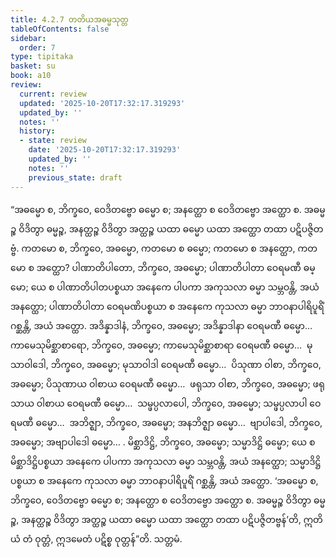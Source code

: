```yaml
---
title: 4.2.7 တတိယအဓမ္မသုတ္တ
tableOfContents: false
sidebar:
  order: 7
type: tipitaka
basket: su
book: a10
review:
  current: review
  updated: '2025-10-20T17:32:17.319293'
  updated_by: ''
  notes: ''
  history:
  - state: review
    date: '2025-10-20T17:32:17.319293'
    updated_by: ''
    notes: ''
    previous_state: draft
---
```



<DynamicBreadcrumb />


<ReviewStatus review={frontmatter.review} showDetails={true} />

<HypothesisAnnotation frontmatter={frontmatter} />

<Division number="173" book="a10" e="ch" v="17" p="470">

<Paragraph number="1234" book="a10">
“အဓမ္မော စ, ဘိက္ခဝေ, ဝေဒိတဗ္ဗော ဓမ္မော စ; အနတ္ထော စ ဝေဒိတဗ္ဗော အတ္ထော စ. အဓမ္မဉ္စ ဝိဒိတွာ ဓမ္မဉ္စ, အနတ္ထဉ္စ ဝိဒိတွာ အတ္ထဉ္စ ယထာ ဓမ္မော ယထာ အတ္ထော တထာ ပဋိပဇ္ဇိတဗ္ဗံ.
</Paragraph>

<Paragraph number="1235" book="a10">
ကတမော စ, ဘိက္ခဝေ, အဓမ္မော, ကတမော စ ဓမ္မော; ကတမော စ အနတ္ထော, ကတမော စ အတ္ထော? ပါဏာတိပါတော, ဘိက္ခဝေ, အဓမ္မော; ပါဏာတိပါတာ ဝေရမဏီ ဓမ္မော; ယေ စ ပါဏာတိပါတပစ္စယာ အနေကေ ပါပကာ အကုသလာ ဓမ္မာ သမ္ဘဝန္တိ, အယံ အနတ္ထော; ပါဏာတိပါတာ ဝေရမဏိပစ္စယာ စ အနေကေ ကုသလာ ဓမ္မာ ဘာဝနာပါရိပူရိံ ဂစ္ဆန္တိ, အယံ အတ္ထော.
</Paragraph>

<Paragraph number="1236" book="a10">
အဒိန္နာဒါနံ, ဘိက္ခဝေ, အဓမ္မော; အဒိန္နာဒါနာ ဝေရမဏီ ဓမ္မော…  ကာမေသုမိစ္ဆာစာရော, ဘိက္ခဝေ, အဓမ္မော; ကာမေသုမိစ္ဆာစာရာ ဝေရမဏီ ဓမ္မော…  မုသာဝါဒေါ, ဘိက္ခဝေ, အဓမ္မော; မုသာဝါဒါ ဝေရမဏီ ဓမ္မော…  ပိသုဏာ ဝါစာ, ဘိက္ခဝေ, အဓမ္မော; ပိသုဏာယ ဝါစာယ ဝေရမဏီ ဓမ္မော…  ဖရုသာ ဝါစာ, ဘိက္ခဝေ, အဓမ္မော; ဖရုသာယ ဝါစာယ ဝေရမဏီ ဓမ္မော…  သမ္ဖပ္ပလာပေါ, ဘိက္ခဝေ, အဓမ္မော; သမ္ဖပ္ပလာပါ ဝေရမဏီ ဓမ္မော…  အဘိဇ္ဈာ, ဘိက္ခဝေ, အဓမ္မော; အနဘိဇ္ဈာ ဓမ္မော…  ဗျာပါဒေါ, ဘိက္ခဝေ, အဓမ္မော; အဗျာပါဒေါ ဓမ္မော… .
</Paragraph>

<Paragraph number="1237" book="a10">
မိစ္ဆာဒိဋ္ဌိ, ဘိက္ခဝေ, အဓမ္မော; သမ္မာဒိဋ္ဌိ ဓမ္မော; ယေ စ မိစ္ဆာဒိဋ္ဌိပစ္စယာ အနေကေ ပါပကာ အကုသလာ ဓမ္မာ သမ္ဘဝန္တိ, အယံ အနတ္ထော; သမ္မာဒိဋ္ဌိပစ္စယာ စ အနေကေ ကုသလာ ဓမ္မာ ဘာဝနာပါရိပူရိံ ဂစ္ဆန္တိ, အယံ အတ္ထော.
</Paragraph>

<Paragraph number="1238" book="a10">
‘အဓမ္မော စ, ဘိက္ခဝေ, ဝေဒိတဗ္ဗော ဓမ္မော စ; အနတ္ထော စ ဝေဒိတဗ္ဗော အတ္ထော စ. အဓမ္မဉ္စ ဝိဒိတွာ ဓမ္မဉ္စ, အနတ္ထဉ္စ ဝိဒိတွာ အတ္ထဉ္စ ယထာ ဓမ္မော ယထာ အတ္ထော တထာ ပဋိပဇ္ဇိတဗ္ဗန်’တိ, ဣတိ ယံ တံ ဝုတ္တံ, ဣဒမေတံ ပဋိစ္စ ဝုတ္တန်”တိ.

</Paragraph>
</Division>

<Paragraph number="1239" type="center" book="a10">
သတ္တမံ.
</Paragraph>